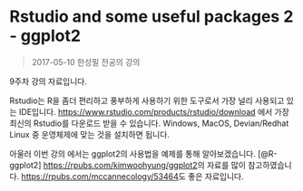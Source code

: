 # Rstudio and some useful packages 2 - ggplot2 {#ggplot2}

> 2017-05-10 한성필 전공의 강의

9주차 강의 자료입니다.

Rstudio는 R을 좀더 편리하고 풍부하게 사용하기 위한 도구로서 가장 널리 사용되고 있는 IDE입니다. <https://www.rstudio.com/products/rstudio/download> 에서 가장 최신의 Rstudio를 다운로드 받을 수 있습니다.
Windows, MacOS, Devian/Redhat Linux 중 운영체제에 맞는 것을 설치하면 됩니다.

아울러 이번 강의 에서는 ggplot2의 사용법을 예제를 통해 알아보겠습니다. [@R-ggplot2]
<https://rpubs.com/kimwoohyung/ggplot2>의 자료를 많이 참고하였습니다.
<https://rpubs.com/mccannecology/53464>도 좋은 자료입니다.


